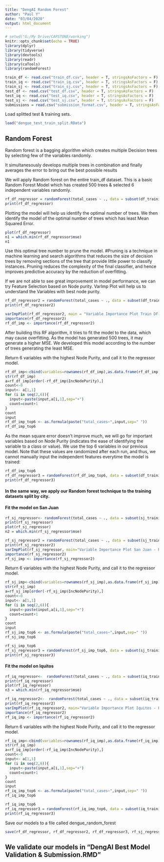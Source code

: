 ---
title: "DengAI Random Forest"
author: "Paul Y"
date: "03/04/2020"
output: html_document
---

```{r setup, include=T, message=FALSE, warning=FALSE}
# setwd("G:/My Drive/CAPSTONE/working")
knitr::opts_chunk$set(echo = TRUE)
library(dplyr)
library(tidyverse)
library(devtools)
library(readr)
library(caTools)
library(randomForest)
```


```{r message=FALSE, warning=FALSE}
train_df <- read.csv("train_df.csv", header = T, stringsAsFactors = F)
train_iq <- read.csv("train_iq.csv", header = T, stringsAsFactors = F)
train_sj <- read.csv("train_sj.csv", header = T, stringsAsFactors = F)
test_df <- read.csv("test_df.csv", header = T, stringsAsFactors = F)
test_iq <- read.csv("test_iq.csv", header = T, stringsAsFactors = F)
test_sj <- read.csv("test_sj.csv", header = T, stringsAsFactors = F)
submissions = read.csv("submission_format.csv", header = T, stringsAsFactors = F)
```


Load splitted test & training sets. 
```{r message=FALSE, warning=FALSE}
load("dengue_test_train_split.RData")
```


## Random Forest  

Random forest is a bagging algorithm which creates multiple Decision trees by selecting few of the variables randomly.

It simultanesously develops multiple trees in combination and finally averages the error to bring out the best possible results

We will apply Random forest on the entire train_df dataset. This is a basic Random Forest Model which has created 500 trees & selected 6 independent variables randomly. 
```{r message=FALSE, warning=FALSE}
rf_df_regressor = randomForest(total_cases ~ ., data = subset(df_training, select = -c(1:4, 26:28)))
print(rf_df_regressor)
```


Plotting the model will help us identify the optimal number of trees. We then identify the model of the optimal number of trees which has least Mean Squared Error. 
```{r message=FALSE, warning=FALSE}
plot(rf_df_regressor)
n1 = which.min(rf_df_regressor$mse)
n1
```


Use this optimal tree number to prune the model. #Pruning is a technique in machine learning and search algorithms that reduces the size of decision trees by removing sections of the tree that provide little power to classify instances. Pruning reduces the complexity of the final classifier, and hence improves predictive accuracy by the reduction of overfitting. 

If we are not able to see great improvement in model performance, we can try Feature Selection based on Node purity. VarImp Plot will help us to understand the Variables with best node purity.
```{r message=FALSE, warning=FALSE}
rf_df_regressor2 = randomForest(total_cases ~ ., data = subset(df_training, select = -c(1:4, 26:28)), ntree = n1)
print(rf_df_regressor2)

varImpPlot(rf_df_regressor2, main = "Variable Importance Plot Train DF- PSA Score")
importance(rf_df_regressor2)
rf_df_imp <- importance(rf_df_regressor2)
```

After building this RF algorithm, it tries to fit the model to the data, which may cause overfitting. As the model has generated 500 trees, it may generate a higher MSE. We developed this model according to the number of trees generating the least MSE.

Return 6 variables with the highest Node Purity, and call it to the regressor model. 
```{r message=FALSE, warning=FALSE}
rf_df_imp<-cbind(variables=rownames(rf_df_imp),as.data.frame(rf_df_imp))
str(rf_df_imp)
a=rf_df_imp[order(-rf_df_imp$IncNodePurity),]
count<-0
input<- a[1,1]
for (i in seq(2,6)){
  input<-paste(input,a[i,1],sep="+")
  count=count+1
}
count
input
rf_df_imp_top6 <- as.formula(paste("total_cases~",input,sep=" "))
rf_df_imp_top6
```


As the mean square error doesn't improve much, we will go for important variables based on Node Purity (indicates the ease of identifying the variable to a class or value). We use the top 6 variables in our previous model. Note that these values are randomized after each run, and thus, we cannot manually input the independent features everytime the model is trained: 
```{r message=FALSE, warning=FALSE}
rf_df_imp_top6
rf_df_regressor3 = randomForest(rf_df_imp_top6, data = subset(df_training, select = -c(1:4, 26:28)))
print(rf_df_regressor3)
```


#### In the same way, we apply our Random forest technique to the training datasets split by city.

#### Fit the model on San Juan
```{r message=FALSE, warning=FALSE}
rf_sj_regressor<- randomForest(total_cases ~ ., data = subset(sj_training, select = -c(1:4, 26:28)))
print(rf_sj_regressor)
plot(rf_sj_regressor)
n2 = which.min(rf_sj_regressor$mse)
```


```{r message=FALSE, warning=FALSE}
rf_sj_regressor2 = randomForest(total_cases ~ ., data = subset(sj_training, select = -c(1:4, 26:28)),ntree=n2)
print(rf_sj_regressor2)
varImpPlot(rf_sj_regressor, main="Variable Importance Plot San Juan - PSA Score")
importance(rf_sj_regressor2)
rf_sj_imp <- importance(rf_sj_regressor2)
```

Return 6 variables with the highest Node Purity, and call it to the regressor model. 
```{r message=FALSE, warning=FALSE}
rf_sj_imp<-cbind(variables=rownames(rf_sj_imp),as.data.frame(rf_sj_imp))
str(rf_sj_imp)
a=rf_sj_imp[order(-rf_sj_imp$IncNodePurity),]
count<-0
input<- a[1,1]
for (i in seq(2,6)){
  input<-paste(input,a[i,1],sep="+")
  count=count+1
}
count
input
rf_sj_imp_top6 <- as.formula(paste("total_cases~",input,sep=" "))
rf_sj_imp_top6
```


```{r message=FALSE, warning=FALSE}
rf_sj_imp_top6
rf_sj_regressor3 = randomForest(rf_sj_imp_top6, data = subset(sj_training, select = -c(1:4, 26:28)))
print(rf_sj_regressor3)
```



#### Fit the model on Iquitos
```{r message=FALSE, warning=FALSE}
rf_iq_regressor<-  randomForest(total_cases ~ ., data = subset(iq_training, select = -c(1:4, 26:28)))
print(rf_iq_regressor)
plot(rf_iq_regressor)
n3 = which.min(rf_iq_regressor$mse)
```


```{r message=FALSE, warning=FALSE}
rf_iq_regressor2<-  randomForest(total_cases ~ ., data = subset(iq_training, select = -c(1:4, 26:28)),ntree=203)                              
print(rf_iq_regressor2)
varImpPlot(rf_iq_regressor2, main="Variable Importance Plot Iquitos - PSA Score")
importance(rf_iq_regressor2)
rf_iq_imp <- importance(rf_iq_regressor2)
```


Return 6 variables with the highest Node Purity, and call it to the regressor model. 
```{r message=FALSE, warning=FALSE}
rf_iq_imp<-cbind(variables=rownames(rf_iq_imp),as.data.frame(rf_iq_imp))
str(rf_iq_imp)
a=rf_iq_imp[order(-rf_iq_imp$IncNodePurity),]
count<-0
input<- a[1,1]
for (i in seq(2,6)){
  input<-paste(input,a[i,1],sep="+")
  count=count+1
}
count
input
rf_iq_imp_top6 <- as.formula(paste("total_cases~",input,sep=" "))
rf_iq_imp_top6
```



```{r message=FALSE, warning=FALSE}
rf_iq_imp_top6
rf_iq_regressor3 = randomForest(rf_iq_imp_top6, data = subset(iq_training, select = -c(1:4, 26:28)))
print(rf_iq_regressor3)
```



Save our models to a file called dengue_random_forest
```{r message=FALSE, warning=FALSE}
save(rf_df_regressor, rf_df_regressor2, rf_df_regressor3, rf_sj_regressor, rf_sj_regressor2, rf_sj_regressor3, rf_iq_regressor, rf_iq_regressor2, rf_iq_regressor3, file = "dengue_random_forest.RData")
```

## We validate our models in "DengAI Best Model Validation & Submission.RMD"

